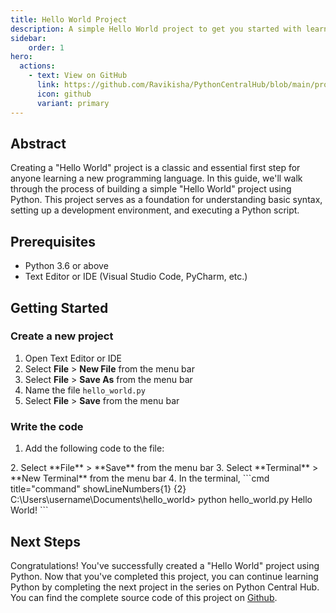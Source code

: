 ```yaml
---
title: Hello World Project
description: A simple Hello World project to get you started with learning from projects.
sidebar: 
    order: 1
hero:
  actions:
    - text: View on GitHub
      link: https://github.com/Ravikisha/PythonCentralHub/blob/main/projects/beginners/helloworld.py
      icon: github
      variant: primary
---
```



## Abstract
Creating a "Hello World" project is a classic and essential first step for anyone learning a new programming language. In this guide, we'll walk through the process of building a simple "Hello World" project using Python. This project serves as a foundation for understanding basic syntax, setting up a development environment, and executing a Python script.

## Prerequisites
- Python 3.6 or above
- Text Editor or IDE (Visual Studio Code, PyCharm, etc.)

## Getting Started
### Create a new project
1. Open Text Editor or IDE
2. Select **File** > **New File** from the menu bar
3. Select **File** > **Save As** from the menu bar
4. Name the file `hello_world.py`
5. Select **File** > **Save** from the menu bar

### Write the code
1. Add the following code to the file:
<FileCode file="projects/beginners/helloworld.py" lang="python" title="Hello World" />
2. Select **File** > **Save** from the menu bar
3. Select **Terminal** > **New Terminal** from the menu bar
4. In the terminal, 
```cmd title="command" showLineNumbers{1} {2}
C:\Users\username\Documents\hello_world> python hello_world.py
Hello World!
```

## Next Steps
Congratulations! You've successfully created a "Hello World" project using Python. Now that you've completed this project, you can continue learning Python by completing the next project in the series on Python Central Hub. You can find the complete source code of this project on [Github](https://github.com/Ravikisha/PythonCentralHub/blob/main/projects/beginners/helloworld.py).
